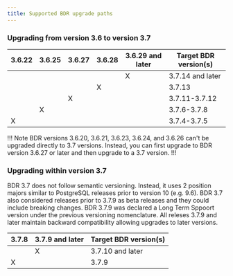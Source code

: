 ```yaml
---
title: Supported BDR upgrade paths
---
```

### Upgrading from version 3.6 to version 3.7

| 3.6.22 | 3.6.25 | 3.6.27 | 3.6.28 | 3.6.29 and later | Target BDR version(s) |
| ------ | ------ | ------ | ------ | ---------------- | --------------------- |
|        |        |        |        | X                | 3.7.14 and later      |
|        |        |        | X      |                  | 3.7.13                |
|        |        | X      |        |                  | 3.7.11-3.7.12         |
|        | X      |        |        |                  | 3.7.6-3.7.8           |
| X      |        |        |        |                  | 3.7.4-3.7.5           |

!!! Note
BDR versions 3.6.20, 3.6.21, 3.6.23, 3.6.24, and 3.6.26 can't be upgraded directly to 3.7 versions. Instead, you can first upgrade to BDR version 3.6.27 or later and then upgrade to a 3.7 version.
!!!

### Upgrading within version 3.7

BDR 3.7 does not follow semantic versioning. Instead, it uses 2 position majors similar to PostgreSQL releases prior to version 10 (e.g. 9.6).  BDR 3.7 also considered releases prior to 3.7.9 as beta releases and they could include breaking changes.  BDR 3.7.9 was declared a Long Term Sppoort version under the previous versioning nomenclature.  All releses 3.7.9 and later maintain backward compatibility allowing upgrades to later versions.

| 3.7.8 | 3.7.9 and later | Target BDR version(s) |
| ----- | --------------- | --------------------- |
|       | X               | 3.7.10 and later      |
| X     |                 | 3.7.9                 |

